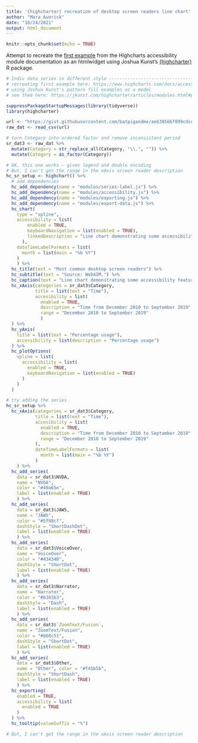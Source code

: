 ```yaml
---
title: '{highcharter} recreation of desktop screen readers line chart'
author: "Mara Averick"
date: "10/24/2021"
output: html_document
---
```


```r
knitr::opts_chunk$set(echo = TRUE)
```

Attempt to recreate the [first example](https://www.highcharts.com/docs/accessibility/accessibility-module) from the Highcharts accessibility module documentation as an htmlwidget using Joshua Kunst's [{highcharter}](https://jkunst.com/highcharter/index.html) R package.


```r
# Indiv data series in different style ------------------------------------
# recreating first example here: https://www.highcharts.com/docs/accessibility/accessibility-module
# using Joshua Kunst's pattern fill examples as a model
# see them here: https://jkunst.com/highcharter/articles/modules.html#pattern-fills-1

suppressPackageStartupMessages(library(tidyverse))
library(highcharter)

url <- "https://gist.githubusercontent.com/batpigandme/aeb30566f899cdcdeb6024c0344d1ae1/raw/9cbafbbc99311c04b1a675e0ebb3953692fd51b8/pop-screenreaders.csv"
raw_dat <- read_csv(url)

# turn Category into ordered factor and remove inconsistent period
sr_dat3 <- raw_dat %>%
  mutate(Category = str_replace_all(Category, "\\.", "")) %>%
  mutate(Category = as_factor(Category))

# OK, this one works — gives legend and double encoding
# But, I can't get the range in the xAxis screen reader description
hc_sr_setup <- highchart() %>%
  # add dependencies
  hc_add_dependency(name = "modules/series-label.js") %>%
  hc_add_dependency(name = "modules/accessibility.js") %>%
  hc_add_dependency(name = "modules/exporting.js") %>%
  hc_add_dependency(name = "modules/export-data.js") %>%
  hc_chart(
    type = "spline",
    accessibility = list(
        enabled = TRUE,
        keyboardNavigation = list(enabled = TRUE),
        linkedDescription = "Line chart demonstrating some accessibility features of Highcharts. The chart displays the most commonly used screen readers in surveys taken by WebAIM from December 2010 to September 2019. JAWS was the most used screen reader until 2019, when NVDA took over. VoiceOver is the third most used screen reader, followed by Narrator. ZoomText/Fusion had a surge in 2015, but usage is otherwise low. The overall use of other screen readers has declined drastically the past few years."
      ),
    dateTimeLabelFormats = list(
      month = list(main = "%b %Y")
    )
    ) %>%
  hc_title(text = "Most common desktop screen readers") %>%
  hc_subtitle(text = "Source: WebAIM.") %>%
  hc_caption(text = "Line chart demonstrating some accessibility features of Highcharts. The chart displays the most commonly used screen readers in surveys taken by WebAIM from December 2010 to September 2019. JAWS was the most used screen reader until 2019, when NVDA took over. VoiceOver is the third most used screen reader, followed by Narrator. ZoomText/Fusion had a surge in 2015, but usage is otherwise low. The overall use of other screen readers has declined drastically the past few years.") %>%
  hc_xAxis(categories = sr_dat3$Category,
           title = list(text = "Time"),
           accesibility = list(
             enabled = TRUE,
             description = "Time from December 2010 to September 2019",
             range = "December 2010 to September 2019"
             )
  ) %>%
  hc_yAxis(
    title = list(text = "Percentage usage"),
    accessibility = list(description = "Percentage usage")
  ) %>%
  hc_plotOptions(
    spline = list(
      accessibility = list(
        enabled = TRUE,
        keyboardNavigation = list(enabled = TRUE)
      )
    )
  )

# try adding the series
hc_sr_setup %>%
  hc_xAxis(categories = sr_dat3$Category,
           title = list(text = "Time"),
           accesibility = list(
             enabled = TRUE,
             description = "Time from December 2010 to September 2019",
             range = "December 2010 to September 2019"
           ),
           dateTimeLabelFormats = list(
             month = list(main = "%b %Y")
           )
    ) %>%
  hc_add_series(
    data = sr_dat3$NVDA,
    name = "NVDA",
    color = "#49a65e",
    label = list(enabled = TRUE)
    ) %>%
  hc_add_series(
    data = sr_dat3$JAWS,
    name = "JAWS",
    color = "#5f98cf",
    dashStyle = "ShortDashDot",
    label = list(enabled = TRUE)
    ) %>%
  hc_add_series(
    data = sr_dat3$VoiceOver,
    name = "VoiceOver",
    color = "#434348",
    dashStyle = "ShortDot",
    label = list(enabled = TRUE)
    ) %>%
  hc_add_series(
    data = sr_dat3$Narrator,
    name = "Narrator",
    color = "#b381b3",
    dashStyle = "Dash",
    label = list(enabled = TRUE)
    ) %>%
  hc_add_series(
    data = sr_dat3$`ZoomText/Fusion`,
    name = "ZoomText/Fusion",
    color = "#b68c51",
    dashStyle = "ShortDot",
    label = list(enabled = TRUE)
    ) %>%
  hc_add_series(
    data = sr_dat3$Other,
    name = "Other", color = "#f45b5b",
    dashStyle = "ShortDash",
    label = list(enabled = TRUE)
    ) %>%
  hc_exporting(
    enabled = TRUE,
    accessibility = list(
      enabled = TRUE
    )
  ) %>%
  hc_tooltip(valueSuffix = "%")

# But, I can't get the range in the xAxis screen reader description
```

